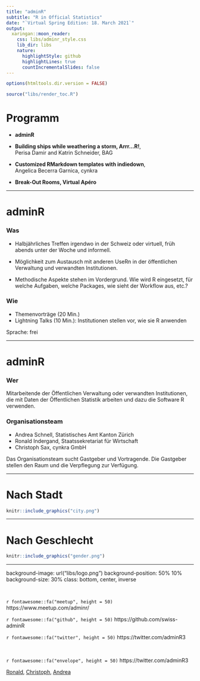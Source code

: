 ```yaml
---
title: "adminR"
subtitle: "R in Official Statistics"
date: "`Virtual Spring Edition: 18. March 2021`"
output:
  xaringan::moon_reader:
    css: libs/adminr_style.css
    lib_dir: libs
    nature:
      highlightStyle: github
      highlightLines: true
      countIncrementalSlides: false
---
```


```r
options(htmltools.dir.version = FALSE)

source("libs/render_toc.R")
```



# Programm

- <font > <b> adminR</b></font>

- <font > <b> Building ships while weathering a storm, Arrr...R!</b></font>, <br />
Perisa Damir and Katrin Schneider, BAG




- <font > <b> Customized RMarkdown templates with indiedown</b></font>, <br />
Angelica Becerra Garnica, cynkra

- <font > <b> Break-Out Rooms, Virtual Apéro</b></font>

---




# adminR
### Was
- Halbjährliches Treffen irgendwo in der Schweiz oder virtuell, früh abends unter der Woche und informell.

- Möglichkeit zum Austausch mit anderen UseRn in der öffentlichen Verwaltung und verwandten Institutionen.

- Methodische Aspekte stehen im Vordergrund. Wie wird R eingesetzt, für welche Aufgaben, welche Packages, wie sieht der Workflow aus, etc.?


### Wie

- Themenvorträge (20 Min.)
- Lightning Talks (10 Min.): Institutionen stellen vor, wie sie R anwenden

Sprache: frei


---

# adminR

### Wer

Mitarbeitende der Öffentlichen Verwaltung oder verwandten Institutionen, die mit Daten der Öffentlichen Statistik arbeiten und dazu die Software R verwenden.


### Organisationsteam

- Andrea Schnell, Statistisches Amt Kanton Zürich
- Ronald Indergand, Staatssekretariat für Wirtschaft
- Christoph Sax, cynkra GmbH

Das  Organisationsteam sucht Gastgeber und Vortragende. Die Gastgeber stellen den Raum und die Verpflegung zur Verfügung.


---

# Nach Stadt

```r
knitr::include_graphics("city.png")
```

---

# Nach Geschlecht

```r
knitr::include_graphics("gender.png")
```



---


background-image: url("libs/logo.png")
background-position: 50% 10%
background-size: 30%
class:  bottom, center, inverse

<br>

`r fontawesome::fa("meetup", height = 50)`  https://www.meetup.com/adminr/

`r fontawesome::fa("github", height = 50)`  https://github.com/swiss-adminR

`r fontawesome::fa("twitter", height = 50)`  https://twitter.com/adminR3

<br>

`r fontawesome::fa("envelope", height = 50)`  https://twitter.com/adminR3

[Ronald](mailto:ronald.indergand@seco.admin.ch), [Christoph](mailto:christoph@cynkra.com), [Andrea](mailto:andrea.schnell@statistik.ji.zh.ch)




